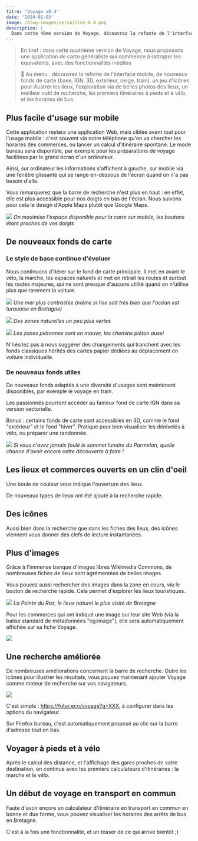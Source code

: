 ```yaml
---
titre: 'Voyage v0.4'
date: '2024-01-03'
image: /blog-images/versailles-0.4.png
description: |
  Dans cette 4ème version de Voyage, découvrez la refonte de l'interface mobile, de nouveaux fonds de carte (base, IGN, 3D, extérieur, neige, train), un jeu d'icônes pour illustrer les lieux, l'exploration via de belles photos des lieux, un meilleur outil de recherche, les premiers itinéraires à pieds et à vélo, et les horaires de bus.
---
```



<script src="https://boitam.eu/embed.js" async="async"></script>

> En bref : dans cette quatrième version de Voyage, nous proposons une application de carto généraliste qui commence à rattraper les équivalents, avec des fonctionnalités inédites

> 📜 Au menu : découvrez la refonte de l'interface mobile, de nouveaux fonds de carte (base, IGN, 3D, extérieur, neige, train), un jeu d'icônes pour illustrer les lieux, l'exploration via de belles photos des lieux, un meilleur outil de recherche, les premiers itinéraires à pieds et à vélo, et les horaires de bus.

## Plus facile d'usage sur mobile

Cette application restera une application Web, mais ciblée avant tout pour l'usage mobile : c'est souvent via notre téléphone qu'on va chercher les horaires des commerces, ou lancer un calcul d'itinéraire spontané. Le mode bureau sera disponible, par exemple pour les préparations de voyage facilitées par le grand écran d'un ordinateur.

Ainsi, sur ordinateur les informations s'affichent à gauche, sur mobile via une fenêtre glissante qui se range en-dessous de l'écran quand on n'a pas besoin d'elle.

Vous remarquerez que la barre de recherche n'est plus en haut : en effet, elle est plus accessible pour nos doigts en bas de l'écran. Nous suivons pour cela le design d'Apple Maps plutôt que Google Maps.

![](/blog-images/mobile-0.4.png)
_On maximise l'espace disponible pour la carte sur mobile, les boutons étant proches de vos doigts_

## De nouveaux fonds de carte

### Le style de base continue d'évoluer

Nous continuons d'itérer sur le fond de carte principale. Il met en avant le vélo, la marche, les espaces naturels et met en retrait les routes et surtout les routes majeures, qui ne sont presque d'aucune utilité quand on n'utilise plus que rarement la voiture.

![](/blog-images/fond-0.4.png)
_Une mer plus contrastée (même si l'on sait très bien que l'océan est turquoise en Bretagne)_

![](/blog-images/fond-0.4-2.png)
_Des zones naturelles un peu plus vertes_

![](/blog-images/fond-piéton-0.4.png)
_Les zones piétonnes sont en mauve, les chemins piéton aussi_

N'hésitez pas à nous suggérer des changements qui tranchent avec les fonds classiques hérités des cartes papier dédiées au déplacement en voiture individuelle.

### De nouveaux fonds utiles

De nouveaux fonds adaptés à une diversité d'usages sont maintenant disponibles, par exemple le voyage en train.

<Pouete src="https://boitam.eu/@maeool/111653739714175528" />

Les passionnés pourront accéder au fameux fond de carte IGN dans sa version vectorielle.

Bonus : certains fonds de carte sont accessibles en 3D, comme le fond "extérieur" et le fond "hiver". Pratique pour bien visualiser les dénivelés à vélo, ou préparer une randonnée.

![](/blog-images/hiver-3D-0.4.png)
_Si vous n'avez jamais foulé le sommet lunaire du Parmelan, quelle chance d'avoir encore cette découverte à faire !_

## Les lieux et commerces ouverts en un clin d'oeil

Une boule de couleur vous indique l'ouverture des lieux.

<Pouete src="https://boitam.eu/@maeool/111675148380801112" />

De nouveaux types de lieux ont été ajouté à la recherche rapide.

<Pouete src="https://boitam.eu/@maeool/111668943863935655" />

## Des icônes

Aussi bien dans la recherche que dans les fiches des lieux, des icônes viennent vous donner des clefs de lecture instantanées.

<Pouete src="https://boitam.eu/@maeool/111686513549196226" />

## Plus d'images

Grâce à l'immense banque d'images libres Wikimedia Commons, de nombreuses fiches de lieux sont agrémentées de belles images.

Vous pouvez aussi rechercher des images dans la zone en cours, via le bouton de recherche rapide. Cela permet d'explorer les lieux touristiques.

![](https://media.boitam.eu/media_attachments/files/111/647/537/541/666/353/original/709d5493d1572f9a.png)
_La Pointe du Raz, le lieux naturel le plus visité de Bretagne_

Pour les commerces qui ont indiqué une image sur leur site Web (via la balise standard de métadonnées "og:image"), elle sera automatiquement affichée sur sa fiche Voyage.

![](https://media.boitam.eu/media_attachments/files/111/572/692/854/783/185/original/ab1e65d642d79afa.png)

## Une recherche améliorée

De nombreuses améliorations concernent la barre de recherche. Outre les icônes pour illustrer les résultats, vous pouvez maintenant ajouter Voyage comme moteur de recherche sur vos navigateurs.

![](/blog-images/recherche-0.4.png)

C'est simple : https://futur.eco/voyage?q=XXX, à configurer dans les options du navigateur.

Sur Firefox bureau, c'est automatiquement proposé au clic sur la barre d'adresse tout en bas.

## Voyager à pieds et à vélo

Après le calcul des distance, et l'affichage des gares proches de votre destination, on continue avec les premiers calculateurs d'itinéraires : la marche et le vélo.

<Pouete src="https://boitam.eu/@maeool/111568613091004869" />

## Un début de voyage en transport en commun

Faute d'avoir encore un calculateur d'itinéraire en transport en commun en bonne et due forme, vous pouvez visualiser les horaires des arrêts de bus en Bretagne.

<Pouete src="https://boitam.eu/@maeool/111658912046665462" />

C'est à la fois une fonctionnalité, et un teaser de ce qui arrive bientôt ;)
